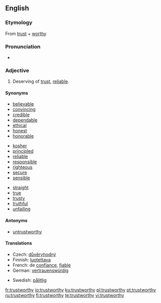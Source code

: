 ==English==

===Etymology===
From [[trust]] + [[worthy]]

===Pronunciation===
*{{audio|en-us-trustworthy.ogg|Audio (US)}}

===Adjective===
{{wikipedia|Trust (social sciences)}}
{{en-adj}}

# Deserving of [[trust]], [[reliable]].

====Synonyms====
{{top3}}
*[[believable]]
*[[convincing]]
*[[credible]]
*[[dependable]]
*[[ethical]]
*[[honest]]
*[[honorable]]
{{mid3}}
*[[kosher]]
*[[principled]]
*[[reliable]]
*[[responsible]]
*[[righteous]]
*[[secure]]
*[[sensible]]
{{mid3}}
*[[straight]]
*[[true]]
*[[trusty]]
*[[truthful]]
*[[unfailing]]
{{bottom}}

====Antonyms====
*[[untrustworthy]]

====Translations====
{{trans-top|reliable}}
* Czech: [[důvěryhodný]] {{m}}
*Finnish: [[luotettava]]
*French: de [[confiance]], [[fiable]]
*German: [[vertrauenswürdig]]
{{trans-mid}}
*Swedish: [[pålitlig]]
{{trans-bottom}}

[[fr:trustworthy]]
[[io:trustworthy]]
[[ku:trustworthy]]
[[pl:trustworthy]]
[[pt:trustworthy]]
[[ru:trustworthy]]
[[fi:trustworthy]]
[[te:trustworthy]]
[[vi:trustworthy]]